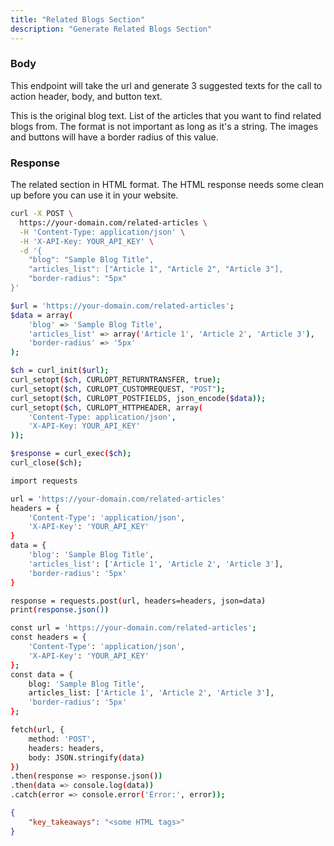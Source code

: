 ```yaml
---
title: "Related Blogs Section"
description: "Generate Related Blogs Section"
---
```


### Body

This endpoint will take the url and generate 3 suggested texts for the call to action header, body, and button text.

<ParamField body="blog" type="string">
    This is the original blog text.
</ParamField>

<ParamField body="articles_list" type="string">
    List of the articles that you want to find related blogs from. The format is not important as long as it's a string.
</ParamField>

<ParamField body="border_radius" type="number">
    The images and buttons will have a border radius of this value.
</ParamField>


### Response

<ResponseField name="related_articles" type="string">
    The related section in HTML format. The HTML response needs some clean up before you can use it in your website.
</ResponseField>


<RequestExample>

```bash cURL
curl -X POST \
  https://your-domain.com/related-articles \
  -H 'Content-Type: application/json' \
  -H 'X-API-Key: YOUR_API_KEY' \
  -d '{
    "blog": "Sample Blog Title",
    "articles_list": ["Article 1", "Article 2", "Article 3"],
    "border-radius": "5px"
}'

```

```bash PHP
$url = 'https://your-domain.com/related-articles';
$data = array(
    'blog' => 'Sample Blog Title',
    'articles_list' => array('Article 1', 'Article 2', 'Article 3'),
    'border-radius' => '5px'
);

$ch = curl_init($url);
curl_setopt($ch, CURLOPT_RETURNTRANSFER, true);
curl_setopt($ch, CURLOPT_CUSTOMREQUEST, "POST");
curl_setopt($ch, CURLOPT_POSTFIELDS, json_encode($data));
curl_setopt($ch, CURLOPT_HTTPHEADER, array(
    'Content-Type: application/json',
    'X-API-Key: YOUR_API_KEY'
));

$response = curl_exec($ch);
curl_close($ch);

```

```bash Python
import requests

url = 'https://your-domain.com/related-articles'
headers = {
    'Content-Type': 'application/json',
    'X-API-Key': 'YOUR_API_KEY'
}
data = {
    'blog': 'Sample Blog Title',
    'articles_list': ['Article 1', 'Article 2', 'Article 3'],
    'border-radius': '5px'
}

response = requests.post(url, headers=headers, json=data)
print(response.json())

```

```bash JavaScript
const url = 'https://your-domain.com/related-articles';
const headers = {
    'Content-Type': 'application/json',
    'X-API-Key': 'YOUR_API_KEY'
};
const data = {
    blog: 'Sample Blog Title',
    articles_list: ['Article 1', 'Article 2', 'Article 3'],
    'border-radius': '5px'
};

fetch(url, {
    method: 'POST',
    headers: headers,
    body: JSON.stringify(data)
})
.then(response => response.json())
.then(data => console.log(data))
.catch(error => console.error('Error:', error));

```

</RequestExample>

<ResponseExample>

```json Example Response 
{
	"key_takeaways": "<some HTML tags>"
}
```

</ResponseExample>


&nbsp;
#
&nbsp;
#
&nbsp;